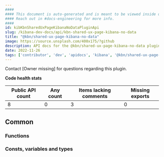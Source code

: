 ```yaml
---
####
#### This document is auto-generated and is meant to be viewed inside our experimental, new docs system.
#### Reach out in #docs-engineering for more info.
####
id: kibKbnSharedUxPageKibanaNoDataPluginApi
slug: /kibana-dev-docs/api/kbn-shared-ux-page-kibana-no-data
title: "@kbn/shared-ux-page-kibana-no-data"
image: https://source.unsplash.com/400x175/?github
description: API docs for the @kbn/shared-ux-page-kibana-no-data plugin
date: 2022-11-26
tags: ['contributor', 'dev', 'apidocs', 'kibana', '@kbn/shared-ux-page-kibana-no-data']
---
```




Contact [Owner missing] for questions regarding this plugin.

**Code health stats**

| Public API count  | Any count | Items lacking comments | Missing exports |
|-------------------|-----------|------------------------|-----------------|
| 8 | 0 | 3 | 0 |

## Common

### Functions
<DocDefinitionList data={kbnSharedUxPageKibanaNoDataObj.common.functions}/>

### Consts, variables and types
<DocDefinitionList data={kbnSharedUxPageKibanaNoDataObj.common.misc}/>


